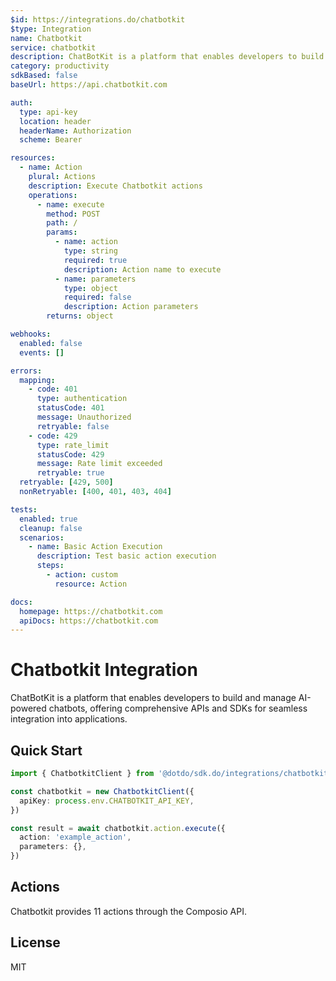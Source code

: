 ```yaml
---
$id: https://integrations.do/chatbotkit
$type: Integration
name: Chatbotkit
service: chatbotkit
description: ChatBotKit is a platform that enables developers to build and manage AI-powered chatbots, offering comprehensive APIs and SDKs for seamless integration into applications.
category: productivity
sdkBased: false
baseUrl: https://api.chatbotkit.com

auth:
  type: api-key
  location: header
  headerName: Authorization
  scheme: Bearer

resources:
  - name: Action
    plural: Actions
    description: Execute Chatbotkit actions
    operations:
      - name: execute
        method: POST
        path: /
        params:
          - name: action
            type: string
            required: true
            description: Action name to execute
          - name: parameters
            type: object
            required: false
            description: Action parameters
        returns: object

webhooks:
  enabled: false
  events: []

errors:
  mapping:
    - code: 401
      type: authentication
      statusCode: 401
      message: Unauthorized
      retryable: false
    - code: 429
      type: rate_limit
      statusCode: 429
      message: Rate limit exceeded
      retryable: true
  retryable: [429, 500]
  nonRetryable: [400, 401, 403, 404]

tests:
  enabled: true
  cleanup: false
  scenarios:
    - name: Basic Action Execution
      description: Test basic action execution
      steps:
        - action: custom
          resource: Action

docs:
  homepage: https://chatbotkit.com
  apiDocs: https://chatbotkit.com
---
```


# Chatbotkit Integration

ChatBotKit is a platform that enables developers to build and manage AI-powered chatbots, offering comprehensive APIs and SDKs for seamless integration into applications.

## Quick Start

```typescript
import { ChatbotkitClient } from '@dotdo/sdk.do/integrations/chatbotkit'

const chatbotkit = new ChatbotkitClient({
  apiKey: process.env.CHATBOTKIT_API_KEY,
})

const result = await chatbotkit.action.execute({
  action: 'example_action',
  parameters: {},
})
```

## Actions

Chatbotkit provides 11 actions through the Composio API.

## License

MIT
